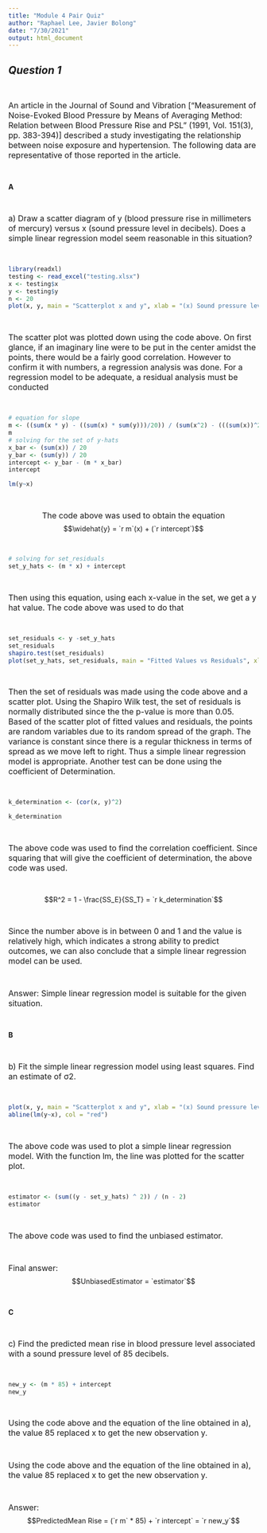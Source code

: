 ```yaml
---
title: "Module 4 Pair Quiz"
author: "Raphael Lee, Javier Bolong"
date: "7/30/2021"
output: html_document
---
```


## *Question 1*
<p>&nbsp;</p>
<font size = "3"> An article in the Journal of Sound and Vibration ["Measurement of Noise-Evoked Blood Pressure by Means of Averaging Method: Relation between Blood Pressure Rise and PSL" (1991, Vol. 151(3), pp. 383-394)] described a study investigating the relationship between noise exposure and hypertension. The following data are representative of those reported in the article. </font>
<p>&nbsp;</p>

  **A**
<p>&nbsp;</p>
<font size = "3"> a) Draw a scatter diagram of y (blood pressure rise in millimeters of mercury) versus x (sound pressure level in decibels). Does a simple linear regression model seem reasonable in this situation? </font>
<p>&nbsp;</p>

```r
library(readxl)
testing <- read_excel("testing.xlsx")
x <- testing$x
y <- testing$y
n <- 20
plot(x, y, main = "Scatterplot x and y", xlab = "(x) Sound pressure level in decibels (decibels/dB)", ylab = "(y) Blood pressure (milimeters/mL of mercury)")

```
<p>&nbsp;</p>
  <font size = "3"> The scatter plot was plotted down using the code above. On first glance, if an imaginary line were to be put in the center amidst the points, there would be a fairly good correlation. However to confirm it with numbers, a regression analysis was done. For a regression model to be adequate, a residual analysis must be conducted</font>
<p>&nbsp;</p>
```r
# equation for slope  
m <- ((sum(x * y) - ((sum(x) * sum(y)))/20)) / (sum(x^2) - (((sum(x))^2) / 20))
m
# solving for the set of y-hats
x_bar <- (sum(x)) / 20
y_bar <- (sum(y)) / 20
intercept <- y_bar - (m * x_bar)
intercept

lm(y~x)
```
<p>&nbsp;</p>
  <font size = "3"><center> The code above was used to obtain the equation </font></center>
$$\widehat{y} = `r m`(x) + (`r intercept`)$$
<p>&nbsp;</p>

```r
# solving for set_residuals
set_y_hats <- (m * x) + intercept

```
<p>&nbsp;</p>

<font size = "3">Then using this equation, using each x-value in the set, we get a y hat value. The code above was used to do that </font>

<p>&nbsp;</p>

```r
set_residuals <- y -set_y_hats
set_residuals
shapiro.test(set_residuals)
plot(set_y_hats, set_residuals, main = "Fitted Values vs Residuals", xlab = "Fitted Values", ylab = "Residuals")
```
<p>&nbsp;</p>
<font size = "3">Then the set of residuals was made using the code above and a scatter plot. Using the Shapiro Wilk test, the set of residuals is normally distributed since the the p-value is more than 0.05. Based of the scatter plot of fitted values and residuals, the points are random variables  due to its random spread of the graph. The variance is constant since there is a regular thickness in terms of spread as we move left to right. Thus a simple linear regression model is appropriate. Another test can be done using the coefficient of Determination.  </font>
<p>&nbsp;</p>

``` r

k_determination <- (cor(x, y)^2)

k_determination

```

<p>&nbsp;</p>
<font size = "3">The above code was used to find the correlation coefficient. Since squaring that will give the coefficient of determination, the above code was used. </font>
<p>&nbsp;</p>

$$R^2 = 1 - \frac{SS_E}{SS_T} = `r k_determination`$$
<p>&nbsp;</p>

  <font size = "3"> Since the number above is in between 0 and 1 and the value is relatively high, which indicates a strong ability to predict outcomes, we can also conclude that a simple linear regression model can be used. </font>
  
<p>&nbsp;</p>

 <font size = "3"> Answer: Simple linear regression model is suitable for the given situation. </font>
 
<p>&nbsp;</p>
  **B**
<p>&nbsp;</p>
<font size = "3"> b) Fit the simple linear regression model using least squares. Find an estimate of σ2.</font>
<p>&nbsp;</p>

```r
plot(x, y, main = "Scatterplot x and y", xlab = "(x) Sound pressure level in decibels (decibels/dB)", ylab = "(y) Blood pressure (milimeters/mL of mercury)")
abline(lm(y~x), col = "red")

```
<p>&nbsp;</p>
<font size ="3">The above code was used to plot a simple linear regression model. With the function lm, the line was plotted for the scatter plot. </font>
<p>&nbsp;</p>
``` r
estimator <- (sum((y - set_y_hats) ^ 2)) / (n - 2)
estimator

```
<p>&nbsp;</p>
<font size ="3">The above code was used to find the unbiased estimator.  </font>
<p>&nbsp;</p>

<font size ="3"> Final answer: </font>
$$UnbiasedEstimator =  `estimator`$$
<p>&nbsp;</p>

  **C**
<p>&nbsp;</p>
<font size = "3"> c) Find the predicted mean rise in blood pressure level associated with a sound pressure level of 85 decibels.</font>
<p>&nbsp;</p>

```r
new_y <- (m * 85) + intercept
new_y
```
<p>&nbsp;</p>

<font size = "3"> Using the code above and the equation of the line obtained in a), the value 85 replaced x to get the new observation y.</font>

<p>&nbsp;</p>

<font size = "3"> Using the code above and the equation of the line obtained in a), the value 85 replaced x to get the new observation y.</font>

<p>&nbsp;</p>

<font size = "3">Answer: </font>
$$PredictedMean Rise = (`r m` * 85) + `r intercept` = `r new_y`$$
<p>&nbsp;</p>
